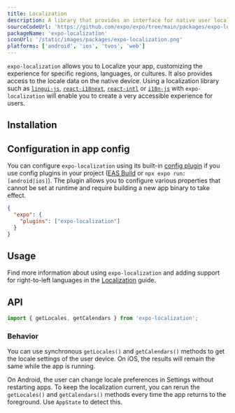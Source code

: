 ```yaml
---
title: Localization
description: A library that provides an interface for native user localization information.
sourceCodeUrl: 'https://github.com/expo/expo/tree/main/packages/expo-localization'
packageName: 'expo-localization'
iconUrl: '/static/images/packages/expo-localization.png'
platforms: ['android', 'ios', 'tvos', 'web']
---
```



`expo-localization` allows you to Localize your app, customizing the experience for specific regions, languages, or cultures. It also provides access to the locale data on the native device. Using a localization library such as [`lingui-js`](https://lingui.dev/introduction), [`react-i18next`](https://react.i18next.com/), [`react-intl`](https://formatjs.io/docs/getting-started/installation/) or [`i18n-js`](https://github.com/fnando/i18n-js) with `expo-localization` will enable you to create a very accessible experience for users.

## Installation

<APIInstallSection />

## Configuration in app config

You can configure `expo-localization` using its built-in [config plugin](/config-plugins/introduction/) if you use config plugins in your project ([EAS Build](/build/introduction) or `npx expo run:[android|ios]`). The plugin allows you to configure various properties that cannot be set at runtime and require building a new app binary to take effect.

<ConfigPluginExample>

```json app.json
{
  "expo": {
    "plugins": ["expo-localization"]
  }
}
```

</ConfigPluginExample>

## Usage

Find more information about using `expo-localization` and adding support for right-to-left languages in the [Localization](/guides/localization) guide.

## API

```jsx
import { getLocales, getCalendars } from 'expo-localization';
```

### Behavior

You can use synchronous `getLocales()` and `getCalendars()` methods to get the locale settings of the user device. On iOS, the results will remain the same while the app is running.

On Android, the user can change locale preferences in Settings without restarting apps. To keep the localization current, you can rerun the `getLocales()` and `getCalendars()` methods every time the app returns to the foreground. Use `AppState` to detect this.

<APISection packageName="expo-localization" apiName="Localization" />
